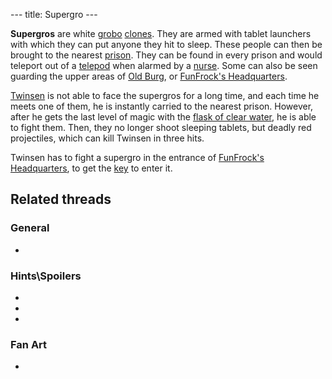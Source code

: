---
title: Supergro
---

{{twinsunica import}}{{Enemy
 |name=Supergro
 |image=Whiteclone.gif
 |level=Fire
 |reaction=Moves backwards
 |recovery=Fast
 |rate=High
 |damage=Very high
 |range=Infinite
 |speed=Fast}}

'''Supergros''' are white [[grobo]] [[clones]]. They are armed with tablet launchers with which they can put anyone they hit to sleep. These people can then be brought to the nearest [[prison]]. They can be found in every prison and would teleport out of a [[telepod]] when alarmed by a [[nurse]]. Some can also be seen guarding the upper areas of [[Old Burg]], or [[FunFrock's Headquarters]].

[[Twinsen]] is not able to face the supergros for a long time, and each time he meets one of them, he is instantly carried to the nearest prison. However, after he gets the last level of magic with the [[flask of clear water]], he is able to fight them. Then, they no longer shoot sleeping tablets, but deadly red projectiles, which can kill Twinsen in three hits.

Twinsen has to fight a supergro in the entrance of [[FunFrock's Headquarters]], to get the [[key]] to enter it.

==Related threads==
===General===
* {{thread|id=4366|title=Have you ever: Supergroboclones}}
===Hints\Spoilers===
* {{thread|id=10757|title=Taking care of supergros}}
* {{thread|id=6797|title=supergros..... :P}}
* {{thread|id=1421|title=Super 4th level magic ball protects you too?}}
===Fan Art===
* {{thread|id=10774|title=Smilies}}

<!-- remove these category links when they're all automated by categorizers...
[[Category:Clones]]
[[Category:Gun wielders]]
[[Category:Average characters]]
[[Category:FunFrock's army]]
[[Category:Grobos]] -->